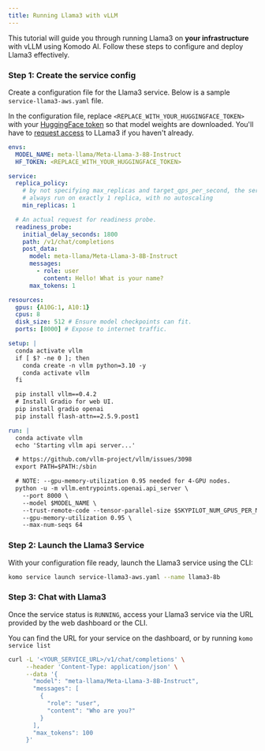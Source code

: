 ```yaml
---
title: Running Llama3 with vLLM
---
```


This tutorial will guide you through running Llama3 on **your infrastructure** with vLLM using Komodo AI. Follow these steps to configure and deploy Llama3 effectively.

### Step 1: Create the service config

Create a configuration file for the Llama3 service. Below is a sample `service-llama3-aws.yaml` file.

In the configuration file, replace `<REPLACE_WITH_YOUR_HUGGINGFACE_TOKEN>` with your [HuggingFace token](https://huggingface.co/docs/hub/en/security-tokens) so that model weights are downloaded.
You'll have to [request access](https://huggingface.co/meta-llama/Meta-Llama-3-8B-Instruct) to LLama3 if you haven't already.

```yaml
envs:
  MODEL_NAME: meta-llama/Meta-Llama-3-8B-Instruct
  HF_TOKEN: <REPLACE_WITH_YOUR_HUGGINGFACE_TOKEN>

service:
  replica_policy:
    # by not specifying max_replicas and target_qps_per_second, the service will
    # always run on exactly 1 replica, with no autoscaling
    min_replicas: 1

  # An actual request for readiness probe.
  readiness_probe:
    initial_delay_seconds: 1800
    path: /v1/chat/completions
    post_data:
      model: meta-llama/Meta-Llama-3-8B-Instruct
      messages:
        - role: user
          content: Hello! What is your name?
      max_tokens: 1

resources:
  gpus: {A10G:1, A10:1}
  cpus: 8
  disk_size: 512 # Ensure model checkpoints can fit.
  ports: [8000] # Expose to internet traffic.

setup: |
  conda activate vllm
  if [ $? -ne 0 ]; then
    conda create -n vllm python=3.10 -y
    conda activate vllm
  fi

  pip install vllm==0.4.2
  # Install Gradio for web UI.
  pip install gradio openai
  pip install flash-attn==2.5.9.post1

run: |
  conda activate vllm
  echo 'Starting vllm api server...'

  # https://github.com/vllm-project/vllm/issues/3098
  export PATH=$PATH:/sbin

  # NOTE: --gpu-memory-utilization 0.95 needed for 4-GPU nodes.
  python -u -m vllm.entrypoints.openai.api_server \
    --port 8000 \
    --model $MODEL_NAME \
    --trust-remote-code --tensor-parallel-size $SKYPILOT_NUM_GPUS_PER_NODE \
    --gpu-memory-utilization 0.95 \
    --max-num-seqs 64
```

### Step 2: Launch the Llama3 Service

With your configuration file ready, launch the Llama3 service using the CLI:

```bash
komo service launch service-llama3-aws.yaml --name llama3-8b
```

### Step 3: Chat with Llama3

Once the service status is `RUNNING`, access your Llama3 service via the URL provided by the web dashboard or the CLI.

<Note>You can find the URL for your service on the dashboard, or by running `komo service list`</Note>

```bash
curl -L '<YOUR_SERVICE_URL>/v1/chat/completions' \
     --header 'Content-Type: application/json' \
     --data '{
       "model": "meta-llama/Meta-Llama-3-8B-Instruct",
       "messages": [
         {
           "role": "user",
           "content": "Who are you?"
         }
       ],
       "max_tokens": 100
     }'
```
